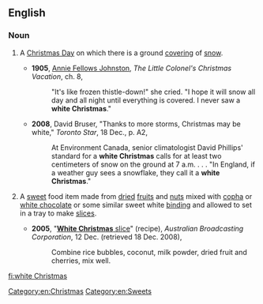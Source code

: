 ==English==
{{wikipedia}}

===Noun===
{{en-noun|head=[[white]] [[Christmas]]|white Christmases}}

# {{idiomatic}} A [[Christmas Day]] on which there is a ground [[covering]] of [[snow]].
#* '''1905''', [[w:Annie Fellows Johnston|Annie Fellows Johnston]], ''The Little Colonel's Christmas Vacation'', ch. 8,
#*:"It's like frozen thistle-down!" she cried. "I hope it will snow all day and all night until everything is covered. I never saw a '''white Christmas'''."
#* '''2008''', David Bruser, "Thanks to more storms, Christmas may be white," ''Toronto Star'', 18 Dec., p. A2,
#*: At Environment Canada, senior climatologist David Phillips' standard for a '''white Christmas''' calls for at least two centimeters of snow on the ground at 7 a.m. . . . "In England, if a weather guy sees a snowflake, they call it a '''white Christmas'''." 
# {{Australia|idiomatic}} A [[sweet]] food item made from [[dried]] [[fruit]]s and [[nut]]s mixed with [[copha]] or [[white chocolate]] or some similar sweet white [[binding]] and allowed to set in a tray to make [[slice]]s.
#* '''2005''', "[http://www.abc.net.au/local/recipes/2005/12/12/1528891.htm '''White Christmas''' slice]" (recipe), ''Australian Broadcasting Corporation'', 12 Dec. (retrieved 18 Dec. 2008),
#*: Combine rice bubbles, coconut, milk powder, dried fruit and cherries, mix well.

[[Category:en:Christmas]]
[[Category:en:Sweets]]

[[fi:white Christmas]]